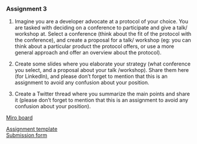### Assignment 3

1. Imagine you are a developer advocate at a protocol of your choice. You are tasked with deciding on a conference to participate and give a talk/ workshop at. Select a conference (think about the fit of the protocol with the conference), and create a proposal for a talk/ workshop (eg: you can think about a particular product the protocol offers, or use a  more general  approach and offer an overview about the protocol).

2. Create some slides where you elaborate your strategy (what conference you select, and a proposal about your talk /workshop). Share them here (for LinkedIn), and please don’t forget to mention that this is an assignment to avoid any confusion about your position.

3. Create a Twitter thread where you summarize the main points and share it (please don’t forget to mention that this is an assignment to avoid any confusion about your position).

[Miro board](https://miro.com/app/board/uXjVMPwyBOc=/)

[Assignment template](https://docs.google.com/presentation/d/1S2VfKOjdSOhhbGZ0G1vmM-EVtZ9gcDSVAa-fqw7KYcc/edit#slide=id.g2177c06a04b_0_16)<br/>
[Submission form](https://docs.google.com/forms/d/e/1FAIpQLSfDZDheOp6aWwBRnmVIm8Y-wOA4Gfnm-pFwfh8lutx9cQDmSw/viewform)
